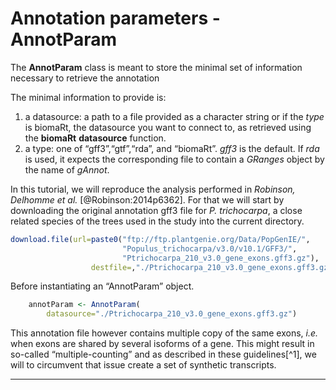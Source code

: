 # Annotation parameters - AnnotParam

The __AnnotParam__ class is meant to store the minimal set of information 
necessary to retrieve the annotation

The minimal information to provide is:

1. a datasource: a path to a file provided as a character string or if the _type_
is biomaRt, the datasource you want to connect to, as retrieved using the
__biomaRt__ __datasource__ function.
2. a type: one of "gff3","gtf","rda", and "biomaRt". _gff3_ is the default. If 
_rda_ is used, it expects the corresponding file to contain a _GRanges_ object
by the name of _gAnnot_.

In this tutorial, we will reproduce the analysis performed in _Robinson, 
Delhomme et al._ [@Robinson:2014p6362]. For that we will start by downloading
the original annotation gff3 file for _P. trichocarpa_, a close related species
of the trees used in the study into the current directory.

```r
download.file(url=paste0("ftp://ftp.plantgenie.org/Data/PopGenIE/",
                         "Populus_trichocarpa/v3.0/v10.1/GFF3/",
                         "Ptrichocarpa_210_v3.0_gene_exons.gff3.gz"),
                  destfile=,"./Ptrichocarpa_210_v3.0_gene_exons.gff3.gz")
```

Before instantiating an "AnnotParam" object.

```r
    annotParam <- AnnotParam(
        datasource="./Ptrichocarpa_210_v3.0_gene_exons.gff3.gz")
```

This annotation file however contains multiple copy of the same exons, _i.e._ 
when exons are shared by several isoforms of a gene. This might result in 
so-called "multiple-counting" and as described in these guidelines[^1], we 
will to circumvent that issue create a set of synthetic transcripts.

----